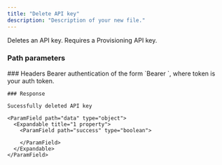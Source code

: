 ```yaml
---
title: "Delete API key"
description: "Description of your new file."
---
```


Deletes an API key. Requires a Provisioning API key.

### Path parameters

<ParamField path="hash" type="string" required>
  ### Headers

  <ParamField path="authorisation" type="string" required>
    Bearer authentication of the form `Bearer <token>`, where token is your auth token.

    ### Response

    Sucessfully deleted API key

    <ParamField path="data" type="object">
      <Expandable title="1 property">
        <ParamField path="success" type="boolean">
          
        </ParamField>
      </Expandable>
    </ParamField>
  </ParamField>
</ParamField>